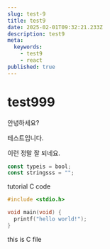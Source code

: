```yaml
---
slug: test-9
title: test9
date: 2025-02-01T09:32:21.233Z
description: test9
meta:
  keywords:
    - test9
    - react
published: true
---
```


# test999

안녕하세요?

테스트입니다.

이런 정말 잘 되네요.

```js
const typeis = bool;
const stringsss = "";
```

tutorial C code

```c
#include <stdio.h>

void main(void) {
  printf("hello world!");
}
```

this is C file


